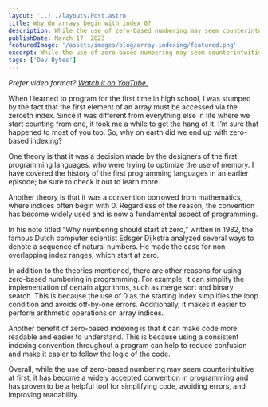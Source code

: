 ---
layout: '../../layouts/Post.astro'
title: Why do arrays begin with index 0?
description: While the use of zero-based numbering may seem counterintuitive at first, it has become a widely accepted convention in programming and has proven to be a helpful tool for simplifying code, avoiding errors, and improving readability.
publishDate: March 17, 2023
featuredImage: '/assets/images/blog/array-indexing/featured.png'
excerpt: While the use of zero-based numbering may seem counterintuitive at first, it has become a widely accepted convention in programming and has proven to be a helpful tool for simplifying code, avoiding errors, and improving readability.
tags: ['Dev Bytes']
---

*Prefer video format? [Watch it on YouTube.](https://youtu.be/Bq21DGDKQoQ )*

When I learned to program for the first time in high school, I was stumped by the fact that the first element of an array must be accessed via the zeroeth index. Since it was different from everything else in life where we start counting from one, it took me a while to get the hang of it. I’m sure that happened to most of you too. So, why on earth did we end up with zero-based indexing?

One theory is that it was a decision made by the designers of the first programming languages, who were trying to optimize the use of memory. I have covered the history of the first programming languages in an earlier episode; be sure to check it out to learn more.

Another theory is that it was a convention borrowed from mathematics, where indices often begin with 0. Regardless of the reason, the convention has become widely used and is now a fundamental aspect of programming.

In his note titled “Why numbering should start at zero,” written in 1982, the famous Dutch
computer scientist Edsger Dijkstra analyzed several ways to denote a sequence of natural numbers. He made the case for non-overlapping index ranges, which start at zero.

In addition to the theories mentioned, there are other reasons for using zero-based numbering in programming. For example, it can simplify the implementation of certain algorithms, such as merge sort and binary search. This is because the use of 0 as the starting index simplifies the loop condition and avoids off-by-one errors. Additionally, it makes it easier to perform arithmetic operations on array indices.

Another benefit of zero-based indexing is that it can make code more readable and easier to understand. This is because using a consistent indexing convention throughout a program can help to reduce confusion and make it easier to follow the logic of the code.

Overall, while the use of zero-based numbering may seem counterintuitive at first, it has become a widely accepted convention in programming and has proven to be a helpful tool for simplifying
code, avoiding errors, and improving readability.

<YTEmbed videoId="Bq21DGDKQoQ " />